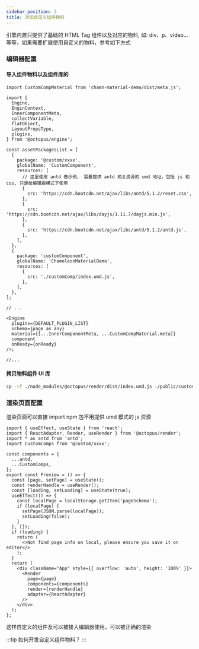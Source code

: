 ```yaml
---
sidebar_position: 3
title: 添加自定义组件物料
---
```



引擎内置只提供了基础的 HTML Tag 组件以及对应的物料, 如: div、p、video...等等，如果需要扩展使用自定义的物料，参考如下方式

### 编辑器配置

#### 导入组件物料以及组件库的

```tsx
import CustomCompMaterial from 'chamn-material-demo/dist/meta.js';

import {
  Engine,
  EnginContext,
  InnerComponentMeta,
  collectVariable,
  flatObject,
  LayoutPropsType,
  plugins,
} from '@octopus/engine';

const assetPackagesList = [
  {
    package: '@custom/xxxx',
    globalName: 'CustomComponent',
    resources: [
      // 这里使用 antd 做示例， 需要提供 antd 相关资源的 umd 地址，包括 js 和 css, 只是给编辑器模式下使用
      {
        src: 'https://cdn.bootcdn.net/ajax/libs/antd/5.1.2/reset.css',
      },
      {
        src: 'https://cdn.bootcdn.net/ajax/libs/dayjs/1.11.7/dayjs.min.js',
      },
      {
        src: 'https://cdn.bootcdn.net/ajax/libs/antd/5.1.2/antd.js',
      },
    ],
  },
  {
    package: 'customComponent',
    globalName: 'ChameleonMaterialDemo',
    resources: [
      {
        src: './customComp/index.umd.js',
      },
    ],
  },
];

// ...

<Engine
  plugins={DEFAULT_PLUGIN_LIST}
  schema={page as any}
  material={[...InnerComponentMeta, ...CustomCompMaterial.meta]}
  component
  onReady={onReady}
/>;

//...
```

#### 拷贝物料组件 UI 库

```bash
cp -rf ./node_modules/@octopus/render/dist/index.umd.js ./public/customComp/index.umd.js

```

### 渲染页面配置

渲染页面可以直接 import npm 包不用提供 umd 模式的 js 资源

```tsx
import { useEffect, useState } from 'react';
import { ReactAdapter, Render, useRender } from '@octopus/render';
import * as antd from 'antd';
import CustomComps from '@custom/xxxx';

const components = {
  ...antd,
  ...CustomComps,
};
export const Preview = () => {
  const [page, setPage] = useState();
  const renderHandle = useRender();
  const [loading, setLoading] = useState(true);
  useEffect(() => {
    const localPage = localStorage.getItem('pageSchema');
    if (localPage) {
      setPage(JSON.parse(localPage));
      setLoading(false);
    }
  }, []);
  if (loading) {
    return (
      <>Not find page info on local, please ensure you save it on editor</>
    );
  }
  return (
    <div className="App" style={{ overflow: 'auto', height: '100%' }}>
      <Render
        page={page}
        components={components}
        render={renderHandle}
        adapter={ReactAdapter}
      />
    </div>
  );
};
```

这样自定义的组件及可以被接入编辑器使用，可以被正确的渲染

:::tip
如何开发自定义组件物料？
:::
